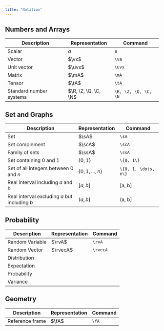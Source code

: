 ```yaml
---
title: "Notation"
---
```


## Numbers and Arrays

| Description | Representation | Command |
| --- | --- | --- |
| Scalar | $a$ | `a` |
| Vector | $\vx$ | `\va` |
| Unit vector | $\uvx$ | `\uvx` |
| Matrix | $\mA$ | `\mA` |
| Tensor | $\tA$ | `\tA` |
| Standard number systems | $\R, \Z, \Q, \C, \N$ | `\R, \Z, \Q, \C, \N` |

## Set and Graphs

| Description | Representation | Command |
| --- | --- | --- |
| Set | $\sA$ | `\sA` |
| Set complement | $\scA$ | `\scA` |
| Family of sets | $\ssA$ | `\ssA` |
| Set containing $0$ and $1$ | $\{0, 1\}$ | `\{0, 1\}` |
| Set of all integers between $0$ and $n$ | $\{0, 1, \dots, n\}$ | `\{0, 1, \dots, n\}` |
| Real interval including $a$ and $b$ | $[a, b]$ | [a, b] |
| Real interval excluding $a$ but including $b$ | $(a, b]$ | (a, b] |

## Probability

| Description | Representation | Command |
| --- | --- | --- |
| Random Variable | $\rvA$ | `\rvA` |
| Random Vector | $\rvecA$ | `\rvecA` |
| Distribution | |
| Expectation | |
| Probability | |
| Variance | |

## Geometry

| Description | Representation | Command |
| --- | --- | --- |
| Reference frame | $\fA$ | `\fA` |
